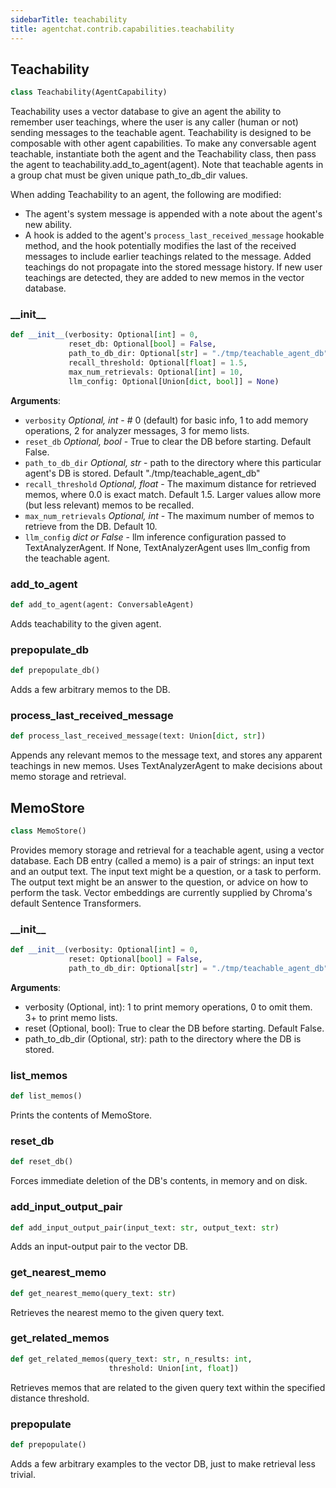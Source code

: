 ```yaml
---
sidebarTitle: teachability
title: agentchat.contrib.capabilities.teachability
---
```


## Teachability

```python
class Teachability(AgentCapability)
```

Teachability uses a vector database to give an agent the ability to remember user teachings,
where the user is any caller (human or not) sending messages to the teachable agent.
Teachability is designed to be composable with other agent capabilities.
To make any conversable agent teachable, instantiate both the agent and the Teachability class,
then pass the agent to teachability.add_to_agent(agent).
Note that teachable agents in a group chat must be given unique path_to_db_dir values.

When adding Teachability to an agent, the following are modified:
- The agent's system message is appended with a note about the agent's new ability.
- A hook is added to the agent's `process_last_received_message` hookable method,
and the hook potentially modifies the last of the received messages to include earlier teachings related to the message.
Added teachings do not propagate into the stored message history.
If new user teachings are detected, they are added to new memos in the vector database.

### \_\_init\_\_

```python
def __init__(verbosity: Optional[int] = 0,
             reset_db: Optional[bool] = False,
             path_to_db_dir: Optional[str] = "./tmp/teachable_agent_db",
             recall_threshold: Optional[float] = 1.5,
             max_num_retrievals: Optional[int] = 10,
             llm_config: Optional[Union[dict, bool]] = None)
```

**Arguments**:

- `verbosity` _Optional, int_ - # 0 (default) for basic info, 1 to add memory operations, 2 for analyzer messages, 3 for memo lists.
- `reset_db` _Optional, bool_ - True to clear the DB before starting. Default False.
- `path_to_db_dir` _Optional, str_ - path to the directory where this particular agent's DB is stored. Default "./tmp/teachable_agent_db"
- `recall_threshold` _Optional, float_ - The maximum distance for retrieved memos, where 0.0 is exact match. Default 1.5. Larger values allow more (but less relevant) memos to be recalled.
- `max_num_retrievals` _Optional, int_ - The maximum number of memos to retrieve from the DB. Default 10.
- `llm_config` _dict or False_ - llm inference configuration passed to TextAnalyzerAgent.
  If None, TextAnalyzerAgent uses llm_config from the teachable agent.

### add\_to\_agent

```python
def add_to_agent(agent: ConversableAgent)
```

Adds teachability to the given agent.

### prepopulate\_db

```python
def prepopulate_db()
```

Adds a few arbitrary memos to the DB.

### process\_last\_received\_message

```python
def process_last_received_message(text: Union[dict, str])
```

Appends any relevant memos to the message text, and stores any apparent teachings in new memos.
Uses TextAnalyzerAgent to make decisions about memo storage and retrieval.

## MemoStore

```python
class MemoStore()
```

Provides memory storage and retrieval for a teachable agent, using a vector database.
Each DB entry (called a memo) is a pair of strings: an input text and an output text.
The input text might be a question, or a task to perform.
The output text might be an answer to the question, or advice on how to perform the task.
Vector embeddings are currently supplied by Chroma's default Sentence Transformers.

### \_\_init\_\_

```python
def __init__(verbosity: Optional[int] = 0,
             reset: Optional[bool] = False,
             path_to_db_dir: Optional[str] = "./tmp/teachable_agent_db")
```

**Arguments**:

  - verbosity (Optional, int): 1 to print memory operations, 0 to omit them. 3+ to print memo lists.
  - reset (Optional, bool): True to clear the DB before starting. Default False.
  - path_to_db_dir (Optional, str): path to the directory where the DB is stored.

### list\_memos

```python
def list_memos()
```

Prints the contents of MemoStore.

### reset\_db

```python
def reset_db()
```

Forces immediate deletion of the DB's contents, in memory and on disk.

### add\_input\_output\_pair

```python
def add_input_output_pair(input_text: str, output_text: str)
```

Adds an input-output pair to the vector DB.

### get\_nearest\_memo

```python
def get_nearest_memo(query_text: str)
```

Retrieves the nearest memo to the given query text.

### get\_related\_memos

```python
def get_related_memos(query_text: str, n_results: int,
                      threshold: Union[int, float])
```

Retrieves memos that are related to the given query text within the specified distance threshold.

### prepopulate

```python
def prepopulate()
```

Adds a few arbitrary examples to the vector DB, just to make retrieval less trivial.

